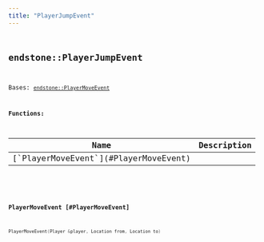 ```yaml
---
title: "PlayerJumpEvent"
---
```


## <code className="doc-symbol doc-symbol-class"/> endstone::PlayerJumpEvent

Bases: [`endstone::PlayerMoveEvent`](player_move_event)
















**Functions:**

<table>
<thead>
   <tr>
      <th>Name</th>
      <th>Description</th>
   </tr>
</thead>
<tbody>
<tr key="classendstone_1_1_player_jump_event_1a8a1cf3638b2074e1d7845129adbbfed5">
    <td>[`PlayerMoveEvent`](#PlayerMoveEvent)</td>
    <td></td>
</tr>
</tbody>
</table>

### <code className="doc-symbol doc-symbol-function"/> PlayerMoveEvent [#PlayerMoveEvent]

```cpp
PlayerMoveEvent(Player &player, Location from, Location to)
```